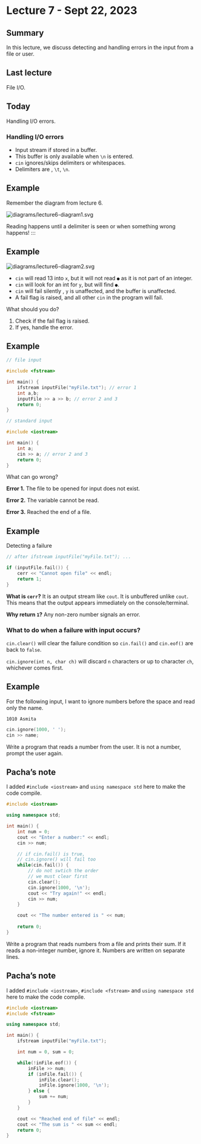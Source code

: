 # Lecture 7 - Sept 22, 2023

## Summary

In this lecture, we discuss detecting and handling errors in the input from a
file or user. 

## Last lecture

File I/O.

## Today

Handling I/O errors.

### Handling I/O errors

* Input stream if stored in a buffer.
* This buffer is only available when `\n` is entered.
* `cin` ignores/skips delimiters or whitespaces.
* Delimiters are ` `, `\t`, `\n`.

::: {.callout-note icon=false}
## Example

Remember the diagram from lecture 6.

<img src="diagrams/lecture6-diagram1.svg" alt="diagrams/lecture6-diagram1.svg">
:::

Reading happens until a delimiter is seen or when something wrong happens!
:::

::: {.callout-note icon=false}
## Example

<img src="diagrams/lecture6-diagram2.svg" alt="diagrams/lecture6-diagram2.svg">

* `cin` will read 13 into `x`, but it will not read `●` as it is not part of an 
 integer.
* `cin` will look for an int for `y`, but will find `●`.
* `cin` will fail silently , `y` is unaffected, and the buffer is unaffected.
* A fail flag is raised, and all other `cin` in the program will fail.

What should you do?

1. Check if the fail flag is raised.
2. If yes, handle the error.
:::

::: {.callout-note icon=false}
## Example

```cpp
// file input

#include <fstream>

int main() {
    ifstream inputFile("myFile.txt"); // error 1
    int a,b;
    inputFile >> a >> b; // error 2 and 3
    return 0;
}
```

```cpp
// standard input

#include <iostream>

int main() {
    int a;
    cin >> a; // error 2 and 3
    return 0;
}
```

What can go wrong?

**Error 1.** The file to be opened for input does not exist.

**Error 2.** The variable cannot be read.

**Error 3.** Reached the end of a file.
:::

::: {.callout-note icon=false}
## Example

Detecting a failure

```cpp
// after ifstream inputFile("myFile.txt"); ...

if (inputFile.fail()) {
    cerr << "Cannot open file" << endl;
    return 1;
}
```
:::

**What is `cerr`?** It is an output stream like `cout`. It is unbuffered unlike
`cout`. This means that the output appears immediately on the console/terminal.

**Why return `1`?** Any non-zero number signals an error.

### What to do when a failure with input occurs?

`cin.clear()` will clear the failure condition so `cin.fail()` and `cin.eof()`
are back to `false`.

`cin.ignore(int n, char ch)` will discard `n` characters or up to character
`ch`, whichever comes first.

::: {.callout-note icon=false}
## Example

For the following input, I want to ignore numbers before the space and read only
the name.

```
1010 Asmita
```

```cpp
cin.ignore(1000, ' ');
cin >> name;
```
:::

Write a program that reads a number from the user. It is not a number, prompt
the user again.

::: {.callout-note icon=false}
## Pacha's note
I added `#include <iostream>` and `using namespace std` here to make the code
compile.
:::

```cpp
#include <iostream>

using namespace std;

int main() {
    int num = 0;
    cout << "Enter a number:" << endl;
    cin >> num;

    // if cin.fail() is true,
    // cin.ignore() will fail too
    while(cin.fail()) {
        // do not swtich the order
        // we must clear first
        cin.clear();
        cin.ignore(1000, '\n');
        cout << "Try again!" << endl;
        cin >> num;
    }

    cout << "The number entered is " << num;
    
    return 0;
}
```

Write a program that reads numbers from a file and prints their sum. If it reads
a non-integer number, ignore it. Numbers are written on separate lines.

::: {.callout-note icon=false}
## Pacha's note
I added `#include <iostream>`, `#include <fstream>` and `using namespace std` 
here to make the code compile.
:::

```cpp
#include <iostream>
#include <fstream>

using namespace std;

int main() {
    ifstream inputFile("myFile.txt");

    int num = 0, sum = 0;

    while(!inFile.eof()) {
        inFile >> num;
        if (inFile.fail()) {
            inFile.clear();
            inFile.ignore(1000, '\n');
        } else {
            sum += num;
        }
    }

    cout << "Reached end of file" << endl;
    cout << "The sum is " << sum << endl;
    return 0;
}
```
